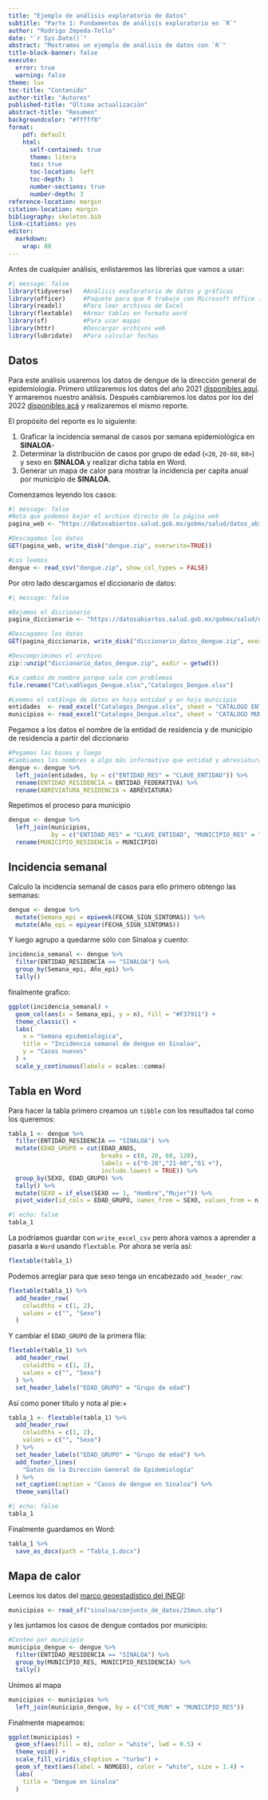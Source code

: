 ```yaml
---
title: "Ejemplo de análisis exploratorio de datos"
subtitle: "Parte 1: Fundamentos de análisis exploratorio en `R`"
author: "Rodrigo Zepeda-Tello"
date: "`r Sys.Date()`"
abstract: "Mostramos un ejemplo de análisis de datos con `R`"
title-block-banner: false
execute:
  error: true
  warning: false
theme: lux  
toc-title: "Contenido"
author-title: "Autores"
published-title: "Última actualización"
abstract-title: "Resumen"
backgroundcolor: "#fffff8"
format:
    pdf: default
    html: 
      self-contained: true
      theme: litera
      toc: true
      toc-location: left
      toc-depth: 3
      number-sections: true
      number-depth: 3
reference-location: margin
citation-location: margin
bibliography: skeleton.bib
link-citations: yes
editor: 
  markdown: 
    wrap: 80
---
```


Antes de cualquier análisis, enlistaremos las librerías que vamos a usar:

```r
#| message: false
library(tidyverse)   #Análisis exploratorio de datos y gráficas
library(officer)     #Paquete para que R trabaje con Microsoft Office (Word / Power Point)
library(readxl)      #Para leer archivos de Excel
library(flextable)   #Armar tablas en formato word  
library(sf)          #Para usar mapas
library(httr)        #Descargar archivos web
library(lubridate)   #Para calcular fechas
```

## Datos

Para este análisis usaremos los datos de dengue de la dirección general de epidemiología. Primero utilizaremos los datos del año 2021 [disponibles aquí](https://datosabiertos.salud.gob.mx/gobmx/salud/datos_abiertos/etv/historicos/2021/datos_abiertos_dengue_301221.zip). Y armaremos nuestro análisis. Después cambiaremos los datos por los del 2022 [disponibles acá](https://datosabiertos.salud.gob.mx/gobmx/salud/datos_abiertos/etv/historicos/2022/datos_abiertos_dengue_290922.zip) y realizaremos el mismo reporte.

El propósito del reporte es lo siguiente: 

1. Graficar la incidencia semanal de casos por semana epidemiológica en **SINALOA**-
2. Determinar la distribución de casos por grupo de edad (`<20`, `20-60`, `60>`) y sexo en **SINALOA** y realizar dicha tabla en Word. 
3. Generar un mapa de calor para mostrar la incidencia per capita anual por municipio de **SINALOA**. 

Comenzamos leyendo los casos: 

```r
#| message: false
#Nota que podemos bajar el archivo directo de la página web
pagina_web <- "https://datosabiertos.salud.gob.mx/gobmx/salud/datos_abiertos/etv/historicos/2021/datos_abiertos_dengue_301221.zip"

#Descagamos los datos
GET(pagina_web, write_disk("dengue.zip", overwrite=TRUE))

#Los leemos
dengue <- read_csv("dengue.zip", show_col_types = FALSE)
```

Por otro lado descargamos el diccionario de datos:

```r
#| message: false

#Bajamos el diccionario
pagina_diccionario <- "https://datosabiertos.salud.gob.mx/gobmx/salud/datos_abiertos/etv/diccionario_datos_dengue.zip"

#Descagamos los datos
GET(pagina_diccionario, write_disk("diccionario_datos_dengue.zip", overwrite=TRUE))

#Descomprimimos el archivo
zip::unzip("diccionario_datos_dengue.zip", exdir = getwd())

#Le cambio de nombre porque sale con problemas
file.rename("Cat\xa0logos_Dengue.xlsx","Catalogos_Dengue.xlsx")

#Leemos el catálogo de datos en hoja entidad y en hoja municipio
entidades  <- read_excel("Catalogos_Dengue.xlsx", sheet = "CATÁLOGO ENTIDAD")
municipios <- read_excel("Catalogos_Dengue.xlsx", sheet = "CATÁLOGO MUNICIPIO")

```

Pegamos a los datos el nombre de la entidad de residencia y de municipio de residencia a partir del diccionario

```r
#Pegamos las bases y luego
#Cambiamos los nombres a algo más informativo que entidad y abreviatura
dengue <- dengue %>%
  left_join(entidades, by = c("ENTIDAD_RES" = "CLAVE_ENTIDAD")) %>%
  rename(ENTIDAD_RESIDENCIA = ENTIDAD_FEDERATIVA) %>%
  rename(ABREVIATURA_RESIDENCIA = ABREVIATURA)
```

Repetimos el proceso para municipio

```r
dengue <- dengue %>%
  left_join(municipios, 
            by = c("ENTIDAD_RES" = "CLAVE_ENTIDAD", "MUNICIPIO_RES" = "CLAVE_MUNICIPIO")) %>%
  rename(MUNICIPIO_RESIDENCIA = MUNICIPIO)
```

## Incidencia semanal

Calculo la incidencia semanal de casos para ello primero obtengo las semanas:

```r
dengue <- dengue %>%
  mutate(Semana_epi = epiweek(FECHA_SIGN_SINTOMAS)) %>%
  mutate(Año_epi = epiyear(FECHA_SIGN_SINTOMAS))
```

Y luego agrupo a quedarme sólo con Sinaloa y cuento:

```r
incidencia_semanal <- dengue %>%
  filter(ENTIDAD_RESIDENCIA == "SINALOA") %>%
  group_by(Semana_epi, Año_epi) %>%
  tally()
```

finalmente grafico:

```r
ggplot(incidencia_semanal) +
  geom_col(aes(x = Semana_epi, y = n), fill = "#F37911") +
  theme_classic() +
  labs(
    x = "Semana epidemiológica",
    title = "Incidencia semanal de dengue en Sinaloa",
    y = "Casos nuevos"
  ) +
  scale_y_continuous(labels = scales::comma)
```

## Tabla en Word

Para hacer la tabla primero creamos un `tibble` con los resultados tal como los queremos:

```r
tabla_1 <- dengue %>%
  filter(ENTIDAD_RESIDENCIA == "SINALOA") %>%
  mutate(EDAD_GRUPO = cut(EDAD_ANOS, 
                          breaks = c(0, 20, 60, 120), 
                          labels = c("0-20","21-60","61 +"),
                          include.lowest = TRUE)) %>%
  group_by(SEXO, EDAD_GRUPO) %>%
  tally() %>%
  mutate(SEXO = if_else(SEXO == 1, "Hombre","Mujer")) %>%
  pivot_wider(id_cols = EDAD_GRUPO, names_from = SEXO, values_from = n)
```

```r
#| echo: false
tabla_1
```

La podríamos guardar con `write_excel_csv` pero ahora vamos a aprender a pasarla a `Word` usando `flextable`. Por ahora se vería así:

```r
flextable(tabla_1)
```
Podemos arreglar para que sexo tenga un encabezado `add_header_row`:

```r
flextable(tabla_1) %>%
  add_header_row(
    colwidths = c(1, 2),
    values = c("", "Sexo")
  ) 
```

Y cambiar el `EDAD_GRUPO` de la primera fila:

```r
flextable(tabla_1) %>%
  add_header_row(
    colwidths = c(1, 2),
    values = c("", "Sexo")
  ) %>%
  set_header_labels("EDAD_GRUPO" = "Grupo de edad") 
```

Así como poner título y nota al pie:+

```r
tabla_1 <- flextable(tabla_1) %>%
  add_header_row(
    colwidths = c(1, 2),
    values = c("", "Sexo")
  ) %>%
  set_header_labels("EDAD_GRUPO" = "Grupo de edad") %>%
  add_footer_lines(
    "Datos de la Dirección General de Epidemiología"
  ) %>%
  set_caption(caption = "Casos de dengue en Sinaloa") %>%
  theme_vanilla()
```

```r
#| echo: false
tabla_1
```

Finalmente guardamos en Word:

```r
tabla_1 %>%
  save_as_docx(path = "Tabla_1.docx")
```

## Mapa de calor

Leemos los datos del [marco geoestadístico del INEGI](https://www.inegi.org.mx/app/biblioteca/ficha.html?upc=889463849568): 

```r
municipios <- read_sf("sinaloa/conjunto_de_datos/25mun.shp")
```

y les juntamos los casos de dengue contados por municipio:

```r
#Conteo por municipio
municipio_dengue <- dengue %>%
  filter(ENTIDAD_RESIDENCIA == "SINALOA") %>%
  group_by(MUNICIPIO_RES, MUNICIPIO_RESIDENCIA) %>%
  tally()
```

Unimos al mapa
```r
municipios <- municipios %>%
  left_join(municipio_dengue, by = c("CVE_MUN" = "MUNICIPIO_RES"))
```

Finalmente mapeamos:

```r
ggplot(municipios) +
  geom_sf(aes(fill = n), color = "white", lwd = 0.5) +
  theme_void() +
  scale_fill_viridis_c(option = "turbo") +
  geom_sf_text(aes(label = NOMGEO), color = "white", size = 1.4) +
  labs(
    title = "Dengue en Sinaloa"
  )
```



